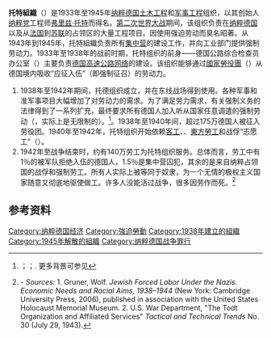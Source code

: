{{short description|Civil and military engineering group in Nazi Germany}}
{{Infobox government agency
| name                 = Organisation Todt (OT)
| native_name          = 
| native_name_a        = 
| native_name_r        = 
| type                 =  
| seal                 = 
| seal_width           = 
| seal_caption         = 
| logo                 = Wimpel_Organisation_Todt.svg
| logo_width           = 150px
| logo_caption         = 托特組織徽章
| image                = Bundesarchiv Bild 146-2007-0074, IG-Farbenwerke Auschwitz.jpg
| image_size           = 300px
| image_caption        = 在[[奧斯維辛集中營|奧斯維辛集中營]]佩戴托特臂章的女囚工
| formed               = {{Start date|1933}}
| preceding1           = 
| preceding2           = <!-- up to |preceding6= -->
| dissolved            = 1945年
| superseding1         = 
| superseding2         = <!-- up to |superseding6= -->
| jurisdiction         = {{flag|Nazi Germany}}
| headquarters         = 
| coordinates          = <!-- {{coord|LATITUDE|LONGITUDE|type:landmark_region:US|display=inline,title}} -->
| motto                = 
| employees            = 約140萬囚徒工(1944)
| budget               = 
| minister1_name       = 
| minister1_pfo        = 
| minister2_name       = 
| minister2_pfo        = <!-- up to |minister8_name= -->
| deputyminister1_name = 
| deputyminister1_pfo  = 
| deputyminister2_name = 
| deputyminister2_pfo  = <!-- up to |deputyminister8_name= -->
| chief1_name          = [[Fritz_Todt|Fritz Todt]]†
| chief1_position      = 
| chief2_name          = 
| chief2_position      = <!-- up to |chief9_name= -->
| public_protector     = 
| deputy               = 
| parent_department    = 
| parent_agency        = 
| child1_agency        = 
| child2_agency        = <!-- up to |child25_agency= -->
| keydocument1         = <!-- up to |keydocument6= -->
| website              = <!-- {{URL|example.com}} -->
| agency_id            =
| map                  = 
| map_size             = 
| map_caption          = 
| footnotes            = 
| embed                = 
}}
'''托特組織'''（{{lang-de|Organisation Todt}}）是1933年至1945年[[纳粹德国|纳粹德国]][[土木工程|土木工程]]和[[军事工程|军事工程]]组织，以其创始人[[纳粹党|纳粹党]]工程师[[弗里兹·托特|弗里兹·托特]]而得名。[[第二次世界大战|第二次世界大战]]期间，该组织负责在[[纳粹德国|纳粹德国]]以及从[[法国|法国]]到[[苏联|苏联]]的占领区的大量工程项目。因使用强迫劳动而臭名昭著。从1943年到1945年，托特組織负责所有[[集中营|集中营]]的建设工作，并向工业部门提供强制劳动力。1933年至1938年的战前时期，托特组织的前身——德国公路综合检查员办公室（{{lang|de|Generalinspektor für das deutsche Straßenwesen}}）主要负责[[德國高速公路|德国高速公路网络]]的建设。该组织能够通过[[國家勞役團|國家勞役團]]（{{lang|de|Reichsarbeitsdienst，RAD}}）从德国境内吸收“应征入伍”（即强制征召）的劳动力。
# 1938年至1942年期间，托德组织成立，并在东线战场得到使用。各种军事和准军事项目大幅增加了对劳动力的需求。为了满足劳力需求，有关强制义务的法律得到了一系列扩充，最终要求所有德国人加入听从国家任意调遣的强制劳动（{{lang|de|Zwangsarbeit}}，实际上是无限制的）。<ref name="AutoT6-17">{{Harvnb|Reichsgesetzblatt|1938|pp=1441-1442}}；{{Harvnb|Reichsgesetzblatt|1939a|pp=206-207}}；{{Harvnb|Reichsgesetzblatt|1939b|pp=1645-1654}}. 更多背景可参见{{Harvnb|Die Ausweitung von Dienstpflichten im Nationalsozialismus|1998}}</ref>。1938年至1940年间，超过175万德国人被征入劳役团。1940年至1942年，托特组织开始依赖[[外籍勞工|客工]]、{{tsl|en|Zivilarbeiter|平民劳工}}、[[東方勞工|東方勞工]]和战俘“志愿工”（{{lang|de|Hilfswillige}}）。
# 1942年至战争结束时，约有140万劳工为托特组织服务。总体而言，劳工中有1％的被军队拒绝入伍的德国人，1.5％是集中营囚犯，其余的是来自纳粹占领国的战俘和强制劳工。所有人实际上被等同于奴隶，为一个无情的极权主义国家随意又彻底地驱使做工。许多人没能活过战争，很多因劳作而死。<ref name="HBC">{{Harvnb|HBC|2009}} - ''Sources:'' 1. Gruner, Wolf. ''Jewish Forced Labor Under the Nazis. Economic Needs and Racial Aims, 1938–1944'' (New York: Cambridge University Press, 2006), published in association with the United States Holocaust Memorial Museum. 2. U.S. War Department, "The Todt Organization and Affiliated Services" ''Tactical and Technical Trends'' No. 30 (July 29, 1943).</ref>

==参考资料==
{{reflist}}

[[Category:纳粹德国经济|Category:纳粹德国经济]]
[[Category:強迫勞動|Category:強迫勞動]]
[[Category:1938年建立的組織|Category:1938年建立的組織]]
[[Category:1945年解散的組織|Category:1945年解散的組織]]
[[Category:纳粹德国战争罪行|Category:纳粹德国战争罪行]]
